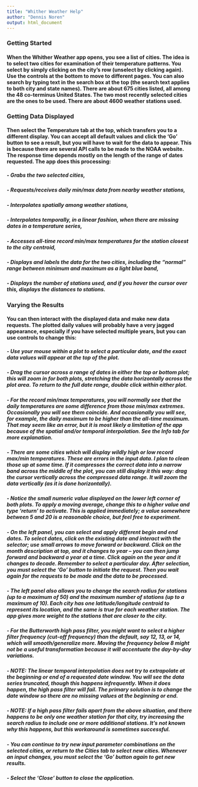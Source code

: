 ```yaml
---
title: "Whither Weather Help"
author: "Dennis Noren"
output: html_document
---
```


### Getting Started

#### When the Whither Weather app opens, you see a list of cities. The idea is to select two cities for examination of their temperature patterns. You select by simply clicking on the city’s row (unselect by clicking again). Use the controls at the bottom to move to different pages. You can also search by typing text in the search box at the top (the search text applies to both city and state names). There are about 675 cities listed, all among the 48 co-terminus United States. The two most recently selected cities are the ones to be used. There are about 4600 weather stations used.  

### Getting Data Displayed

#### Then select the Temperature tab at the top, which transfers you to a different display. You can accept all default values and click the ‘Go’ button to see a result, but you will have to wait for the data to appear. This is because there are several API calls to be made to the NOAA website. The response time depends mostly on the length of the range of dates requested. The app does this processing:  
##### - Grabs the two selected cities,  
##### - Requests/receives daily min/max data from nearby weather stations,
##### - Interpolates spatially among weather stations,  
##### - Interpolates temporally, in a linear fashion, when there are missing dates in a temperature series,  
##### - Accesses all-time record min/max temperatures for the station closest to the city centroid,  
##### - Displays and labels the data for the two cities, including the “normal” range between minimum and maximum as a light blue band,  
##### - Displays the number of stations used, and if you hover the cursor over this, displays the distances to stations.

### Varying the Results

#### You can then interact with the displayed data and make new data requests. The plotted daily values will probably have a very jagged appearance, especially if you have selected multiple years, but you can use controls to change this:  
##### - Use your mouse within a plot to select a particular date, and the exact data values will appear at the top of the plot.  
##### - Drag the cursor across a range of dates in either the top or bottom plot; this will zoom in for both plots, stretching the data horizontally across the plot area. To return to the full date range, double click within either plot.  
##### - For the record min/max temperatures, you will normally see that the daily temperatures are some difference from those min/max extremes. Occasionally you will see them coincide. And occasionally you will see, for example, the daily maximum to be higher than the all-time maximum. That may seem like an error, but it is most likely a limitation of the app because of the spatial and/or temporal interpolation. See the Info tab for more explanation.
##### - There are some cities which will display wildly high or low record max/min temperatures. These are errors in the input data. I plan to clean those up at some time. If it compresses the correct data into a narrow band across the middle of the plot, you can still display it this way: drag the cursor vertically across the compressed data range. It will zoom the data vertically (as it is done horizontally).
##### - Notice the small numeric value displayed on the lower left corner of both plots. To apply a moving average, change this to a higher value and type ‘return’ to activate. This is applied immediately; a value somewhere between 5 and 20 is a reasonable choice, but feel free to experiment.  
##### - On the left panel, you can select and apply different begin and end dates. To select dates, click on the existing date and interact with the selector; use small arrows to move forward or backward. Click on the month description at top, and it changes to year -- you can then jump forward and backward a year at a time. Click again on the year and it changes to decade. Remember to select a particular day. After selection, you must select the ‘Go’ button to initiate the request. Then you wait again for the requests to be made and the data to be processed.  
##### - The left panel also allows you to change the search radius for stations (up to a maximum of 50) and the maximum number of stations (up to a maximum of 10). Each city has one latitude/longitude centroid to represent its location, and the same is true for each weather station. The app gives more weight to the stations that are closer to the city.  
##### - For the Butterworth high pass filter, you might want to select a higher filter frequency (cut-off frequency) than the default, say 12, 13, or 14, which will smooth/generalize more. Moving the frequency below 8 might not be a useful transformation because it will accentuate the day-by-day variations.  
##### - NOTE: The linear temporal interpolation does not try to extrapolate at the beginning or end of a requested date window. You will see the data series truncated, though this happens infrequently. When it does happen, the high pass filter will fail. The primary solution is to change the date window so there are no missing values at the beginning or end.  
##### - NOTE: If a high pass filter fails apart from the above situation, and there happens to be only one weather station for that city, try increasing the search radius to include one or more additional stations. It's not known why this happens, but this workaround is sometimes successful.  
##### - You can continue to try new input parameter combinations on the selected cities, or return to the Cities tab to select new cities.  Whenever an input changes, you must select the 'Go' button again to get new results.  
##### - Select the ‘Close’ button to close the application.

